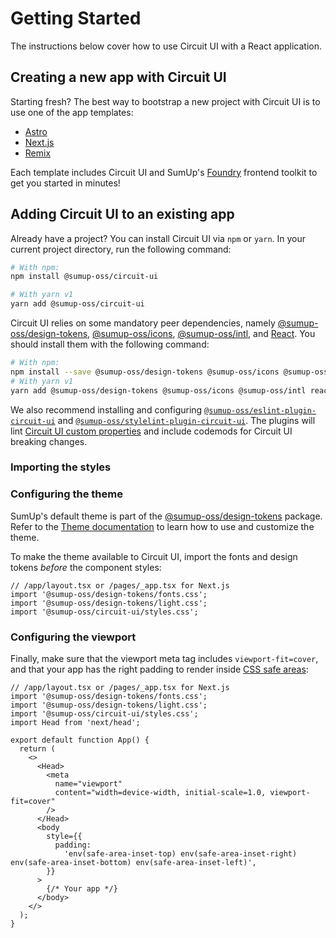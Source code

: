 
<Meta title="Introduction/Getting Started" />

# Getting Started

<Intro>
  The instructions below cover how to use Circuit UI with a React application.
</Intro>

## Creating a new app with Circuit UI

Starting fresh? The best way to bootstrap a new project with Circuit UI is to use one of the app templates:

- [Astro](https://circuit.sumup.com/?path=/docs/templates-astro--docs)
- [Next.js](https://circuit.sumup.com/?path=/docs/templates-nextjs--docs)
- [Remix](https://circuit.sumup.com/?path=/docs/templates-remix--docs)

Each template includes Circuit UI and SumUp's [Foundry](https://github.com/sumup-oss/foundry) frontend toolkit to get you started in minutes!

## Adding Circuit UI to an existing app

Already have a project? You can install Circuit UI via `npm` or `yarn`. In your current project directory, run the following command:

```sh
# With npm:
npm install @sumup-oss/circuit-ui

# With yarn v1
yarn add @sumup-oss/circuit-ui
```

Circuit UI relies on some mandatory peer dependencies, namely [@sumup-oss/design-tokens](https://www.npmjs.com/package/@sumup-oss/design-tokens), [@sumup-oss/icons](https://www.npmjs.com/package/@sumup-oss/icons), [@sumup-oss/intl](https://www.npmjs.com/package/@sumup-oss/intl), and [React](https://reactjs.org/). You should install them with the following command:

```sh
# With npm:
npm install --save @sumup-oss/design-tokens @sumup-oss/icons @sumup-oss/intl react react-dom
# With yarn v1
yarn add @sumup-oss/design-tokens @sumup-oss/icons @sumup-oss/intl react react-dom
```

We also recommend installing and configuring [`@sumup-oss/eslint-plugin-circuit-ui`](Packages/eslint-plugin-circuit-ui/Docs) and [`@sumup-oss/stylelint-plugin-circuit-ui`](Packages/stylelint-plugin-circuit-ui/Docs). The plugins will lint [Circuit UI custom properties](Features/Theme/Docs) and include codemods for Circuit UI breaking changes.

### Importing the styles

### Configuring the theme

SumUp's default theme is part of the [@sumup-oss/design-tokens](https://www.npmjs.com/package/@sumup-oss/design-tokens) package. Refer to the [Theme documentation](Features/Theme/Docs) to learn how to use and customize the theme.

To make the theme available to Circuit UI, import the fonts and design tokens _before_ the component styles:

```tsx
// /app/layout.tsx or /pages/_app.tsx for Next.js
import '@sumup-oss/design-tokens/fonts.css';
import '@sumup-oss/design-tokens/light.css';
import '@sumup-oss/circuit-ui/styles.css';
```

### Configuring the viewport

Finally, make sure that the viewport meta tag includes `viewport-fit=cover`, and that your app has the right padding to render inside [CSS safe areas](<https://developer.mozilla.org/en-US/docs/Web/CSS/env()>):

```tsx
// /app/layout.tsx or /pages/_app.tsx for Next.js
import '@sumup-oss/design-tokens/fonts.css';
import '@sumup-oss/design-tokens/light.css';
import '@sumup-oss/circuit-ui/styles.css';
import Head from 'next/head';

export default function App() {
  return (
    <>
      <Head>
        <meta
          name="viewport"
          content="width=device-width, initial-scale=1.0, viewport-fit=cover"
        />
      </Head>
      <body
        style={{
          padding:
            'env(safe-area-inset-top) env(safe-area-inset-right) env(safe-area-inset-bottom) env(safe-area-inset-left)',
        }}
      >
        {/* Your app */}
      </body>
    </>
  );
}
```
